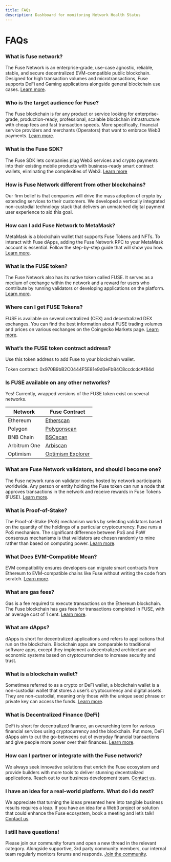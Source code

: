 ```yaml
---
title: FAQs
description: Dashboard for monitoring Network Health Status
---
```


# FAQs

### What is fuse network?

The Fuse Network is an enterprise-grade, use-case agnostic, reliable, stable, and secure decentralized EVM-compatible public blockchain. Designed for high transaction volumes and microtransactions, Fuse supports DeFi and Gaming applications alongside general blockchain use cases. [Learn more](../intro-to-fuse/what-is-fuse.mdx).

### Who is the target audience for Fuse?

The Fuse blockchain is for any product or service looking for enterprise-grade, production-ready, professional, scalable blockchain infrastructure with cheap fees and fast transaction speeds. More specifically, financial service providers and merchants (Operators) that want to embrace Web3 payments. [Learn more](https://news.fuse.io/all-about-fuse-network-and-how-it-powers-crypto-payments/).

### What is the Fuse SDK?

The Fuse SDK lets companies plug Web3 services and crypto payments into their existing mobile products with business-ready smart contract wallets, eliminating the complexities of Web3. [Learn more](../../fuse-box/sdk/)

### How is Fuse Network different from other blockchains?

Our firm belief is that companies will drive the mass adoption of crypto by extending services to their customers. We developed a vertically integrated non-custodial technology stack that delivers an unmatched digital payment user experience to aid this goal.

### How can I add Fuse Network to MetaMask?

MetaMask is a blockchain wallet that supports Fuse Tokens and NFTs. To interact with Fuse dApps, adding the Fuse Network RPC to your MetaMask account is essential. Follow the step-by-step guide that will show you how. [Learn more](https://news.fuse.io/how-to-add-fuse-network-to-metamask/).

### What is the FUSE token?

The Fuse Network also has its native token called FUSE. It serves as a medium of exchange within the network and a reward for users who contribute by running validators or developing applications on the platform. [Learn more](../intro-to-fuse/what-is-fuse).

### Where can I get FUSE Tokens?

FUSE is available on several centralized (CEX) and decentralized DEX exchanges. You can find the best information about FUSE trading volumes and prices on various exchanges on the Coingecko Markets page. [Learn more](obtaining-assets-to-transact-on-fuse.mdx).

### What’s the FUSE token contract address?

Use this token address to add Fuse to your blockchain wallet.

Token contract: 0x970B9bB2C0444F5E81e9d0eFb84C8ccdcdcAf84d

### Is FUSE available on any other networks?

Yes! Currently, wrapped versions of the FUSE token exist on several networks.

| Network      | Fuse Contract                                                                                         |
| ------------ | ----------------------------------------------------------------------------------------------------- |
| Ethereum     | [Etherscan](https://etherscan.io/token/0x970b9bb2c0444f5e81e9d0efb84c8ccdcdcaf84d)                    |
| Polygon      | [Polygonscan](https://polygonscan.com/token/0xf915fdda4c882731c0456a4214548cd13a822886)               |
| BNB Chain    | [BSCscan](https://bscscan.com/token/0x5857c96dae9cf8511b08cb07f85753c472d36ea3)                       |
| Arbitrum One | [Arbiscan](https://arbiscan.io/token/0xbdef0e9ef12e689f366fe494a7a7d0dad25d9286)                      |
| Optimism     | [Optimism Explorer](https://optimistic.etherscan.io/token/0xe453d6649643f1f460c371dc3d1da98f7922fe51) |

### What are Fuse Network validators, and should I become one?

The Fuse network runs on validator nodes hosted by network participants worldwide. ​Any person or entity holding the Fuse token can run a node that approves transactions in the network and receive rewards in Fuse Tokens (FUSE). [Learn more](https://news.fuse.io/what-is-a-validator-on-fuse-network/).

### What is Proof-of-Stake?

The Proof-of-Stake (PoS) mechanism works by selecting validators based on the quantity of the holdings of a particular cryptocurrency. Fuse runs a PoS mechanism. The significant difference between PoS and PoW consensus mechanisms is that validators are chosen randomly to mine rather than based on computing power. [Learn more](https://news.fuse.io/what-is-proof-of-stake/).

### What Does EVM-Compatible Mean?

EVM compatibility ensures developers can migrate smart contracts from Ethereum to EVM-compatible chains like Fuse without writing the code from scratch. [Learn more](https://news.fuse.io/what-does-evm-compatible-mean/).

### What are gas fees?

Gas is a fee required to execute transactions on the Ethereum blockchain. The Fuse blockchain has gas fees for transactions completed in FUSE, with an average cost of 1 cent. [Learn more](https://news.fuse.io/what-are-gas-fees/).

### What are dApps?

dApps is short for decentralized applications and refers to applications that run on the blockchain. Blockchain apps are comparable to traditional software apps, except they implement a decentralized architecture and economic systems based on cryptocurrencies to increase security and trust.

### What is a blockchain wallet?

Sometimes referred to as a crypto or DeFi wallet, a blockchain wallet is a non-custodial wallet that stores a user’s cryptocurrency and digital assets. They are non-custodial, meaning only those with the unique seed phrase or private key can access the funds. [Learn more](https://news.fuse.io/custodial-and-non-custodial-crypto-wallets-whats-the-difference/).

### What is Decentralized Finance (DeFi)

DeFi is short for decentralized finance, an overarching term for various financial services using cryptocurrency and the blockchain. Put more, DeFi dApps aim to cut the go-betweens out of everyday financial transactions and give people more power over their finances. [Learn more](https://news.fuse.io/defi-crash-course-learn-about-the-future-of-open-source-money/).

### How can I partner or integrate with the Fuse network?

We always seek innovative solutions that enrich the Fuse ecosystem and provide builders with more tools to deliver stunning decentralized applications. Reach out to our business development team. [Contact us](https://share-eu1.hsforms.com/1k5TAKxZYTU2J-Dhv7Fbe2Qf8mbw).

### I have an idea for a real-world platform. What do I do next?

We appreciate that turning the ideas presented here into tangible business results requires a leap. If you have an idea for a Web3 project or solution that could enhance the Fuse ecosystem, book a meeting and let’s talk! [Contact us](https://share-eu1.hsforms.com/1k5TAKxZYTU2J-Dhv7Fbe2Qf8mbw).

### I still have questions!

Please join our community forum and open a new thread in the relevant category. Alongside supportive, 3rd party community members, our internal team regularly monitors forums and responds. [Join the community](https://t.me/fuseio).
